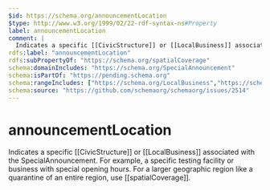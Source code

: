 ```yaml
---
$id: https://schema.org/announcementLocation
$type: http://www.w3.org/1999/02/22-rdf-syntax-ns#Property
label: announcementLocation
comment: |
  Indicates a specific [[CivicStructure]] or [[LocalBusiness]] associated with the SpecialAnnouncement. For example, a specific testing facility or business with special opening hours. For a larger geographic region like a quarantine of an entire region, use [[spatialCoverage]].
rdfs:label: "announcementLocation"
rdfs:subPropertyOf: "https://schema.org/spatialCoverage"
schema:domainIncludes: "https://schema.org/SpecialAnnouncement"
schema:isPartOf: "https://pending.schema.org"
schema:rangeIncludes: ["https://schema.org/LocalBusiness","https://schema.org/CivicStructure"]
schema:source: "https://github.com/schemaorg/schemaorg/issues/2514"
---
```


# announcementLocation

Indicates a specific [[CivicStructure]] or [[LocalBusiness]] associated with the SpecialAnnouncement. For example, a specific testing facility or business with special opening hours. For a larger geographic region like a quarantine of an entire region, use [[spatialCoverage]].

